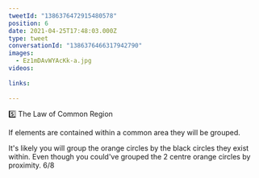 ```yaml
---
tweetId: "1386376472915480578"
position: 6
date: 2021-04-25T17:48:03.000Z
type: tweet
conversationId: "1386376466317942790"
images:
  - Ez1mDAvWYAcKk-a.jpg
videos:
  
links:
  
---
```

5️⃣ The Law of Common Region

If elements are contained within a common area they will be grouped.

It's likely you will group the orange circles by the black circles they exist within. Even though you could've grouped the 2 centre orange circles by proximity. 6/8 
